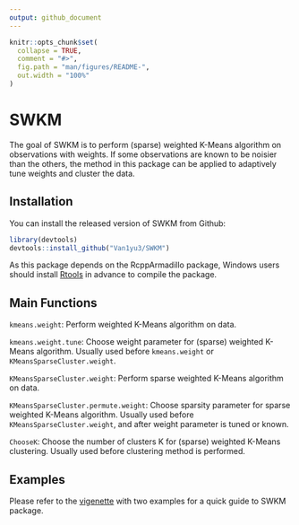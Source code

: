 ```yaml
---
output: github_document
---
```


```r
knitr::opts_chunk$set(
  collapse = TRUE,
  comment = "#>",
  fig.path = "man/figures/README-",
  out.width = "100%"
)
```
# SWKM

The goal of SWKM is to perform (sparse) weighted K-Means algorithm on observations with weights. If some observations are known to be noisier than the others, the method in this package can be applied to adaptively tune weights and cluster the data.

## Installation

You can install the released version of SWKM from Github:

``` r
library(devtools)
devtools::install_github("Van1yu3/SWKM")
```

As this package depends on the RcppArmadillo package, Windows users should install [Rtools](https://cran.r-project.org/bin/windows/Rtools/) in advance to compile the package.

## Main Functions

`kmeans.weight`: Perform weighted K-Means algorithm on data.

`kmeans.weight.tune`: Choose weight parameter for (sparse) weighted K-Means algorithm. Usually used before `kmeans.weight` or `KMeansSparseCluster.weight`.

`KMeansSparseCluster.weight`: Perform sparse weighted K-Means algorithm on data.

`KMeansSparseCluster.permute.weight`: Choose sparsity parameter for sparse weighted K-Means algorithm. Usually used before `KMeansSparseCluster.weight`, and after weight parameter is tuned or known.

`ChooseK`: Choose the number of clusters K for (sparse) weighted K-Means clustering. Usually used before clustering method is performed.

## Examples

Please refer to the [vigenette](https://github.com/Van1yu3/SWKM/tree/master/doc) with two examples for a quick guide to SWKM package.

